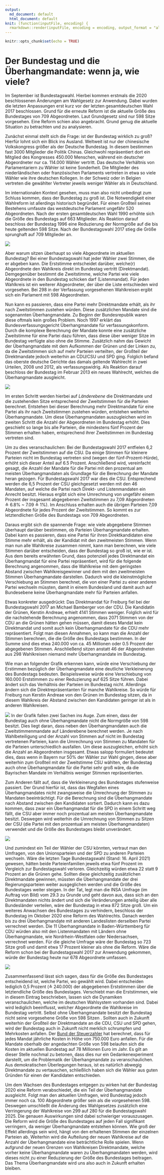 ```yaml
---
output:
  md_document: default
  html_document: default
knit: (function(inputFile, encoding) {
  rmarkdown::render(inputFile, encoding = encoding, output_format = "all") })
---
```


```r
knitr::opts_chunk$set(echo = TRUE)
```

# Der Bundestag und die Überhangmandate: wenn ja, wie viele?

Im September ist Bundestagswahl. Hierbei kommen erstmals die 2020 beschlossenen Änderungen am Wahlgesetz zur Anwendung. Dabei wurden die letzten Anpassungen erst kurz vor der letzten gesamtdeutschen Wahl 2017 beschlossen. Grund für die erneute Reform ist die aktuelle Größe des Bundestages von 709 Abgeordneten. Laut Grundgesetz sind nur 598 Sitze vorgesehen. Eine Reform schien also angebracht. Grund genug die aktuelle Situation zu betrachten und zu analysieren.

Zunächst einmal stellt sich die Frage: ist der Bundestag wirklich zu groß? Hierfür lohnt sich ein Blick ins Ausland. Weltweit ist nur der chinesische Volkskongress größer als der Deutsche Bundestag. In diesem bestimmen fast 3000 Mitglieder die Politik Chinas. Gleichwohl repräsentiert dort ein Mitglied des Kongresses 450.000 Menschen, während ein deutscher Abgeordneter nur ca. 114.000 Wähler vertritt. Das deutsche Verhältnis von Parlamentariern zu Wähler ist keine Sonderheit. Die Mitglieder des niederländischen oder französischen Parlaments vertreten in etwa so viele Wähler wie ihre deutschen Kollegen. In der Schweiz oder in Belgien vertreten die gewählter Vertreter jeweils weniger Wähler als in Deutschland.

Im internationalen Kontext gesehen, muss man also nicht unbedingt zum Schluss kommen, dass der Bundestag zu groß ist. Die Notwendigkeit einer Wahlreform ist allerdings historisch begründet. Für einen Großteil seines Bestehens umfasste das westdeutsche Parlament ungefähr 520 Abgeordneten. Nach der ersten gesamtdeutschen Wahl 1990 erhöhte sich die Größe des Bundestags auf 663 Mitglieder. Als Reaktion darauf beschloss der Bundestag 1996 eine Reduzierung der Normgröße auf die bis heute geltenden 598 Sitze. Nach der Bundestagswahl 2017 stieg die Größe sprunghaft auf 709 Mitglieder an.

![](images/graph_historic_size.jpg)

Aber warum sitzen überhaupt so viele Abgeordnete im aktuellen Bundestag? Bei einer Bundestagswahl hat jeder Wähler zwei Stimmen, die er abgeben kann. Die Erststimme entscheidet darüber, welche(r) Abgeordnete den Wahlkreis direkt im Bundestag vertritt (Direktmandat). Demgegenüber bestimmt die Zweitstimme, welche Partei wie viele Abgeordnete in den Bundestag schicken darf (Listenmandat). Für jeden Wahlkreis ist ein weiterer Abgeordneter, der über die Liste entschieden wird vorgesehen. Bei 298 in der Verfassung vorgesehenen Wahlkreisen ergibt sich ein Parlament mit 598 Abgeordneten.

Nun kann es passieren, dass eine Partei mehr Direktmandate erhält, als ihr nach Zweitstimmen zustehen würden. Diese zusätzlichen Mandate sind die sogenannten Überhangmandate. Zu Beginn der Bundesrepublik waren diese oftmals kein großes Problem. Noch 1997 erklärt das Bundesverfassungsgericht Überhangmandate für verfassungskonform. Durch die komplexe Berechnung der Mandate konnte eine zusätzliche Zweitstimme für eine Partei dazu führen, dass diese über weniger Sitze im Bundestag verfügte also ohne die Stimme. Zusätzlich nahm das Gewicht der Überhangmandate mit dem Aufkommen der Grünen und der Linken zu, da die Zweitstimmen sich auf mehr Parteien verteilten, der Großteil der Direktmandate jedoch weiterhin an CDU/CSU und SPD ging. Folglich befand das oberste deutsche Gerichte das damals geltende Wahlrecht in zwei Urteilen, 2008 und 2012, als verfassungswidrig. Als Reaktion darauf beschloss der Bundestag im Februar 2013 ein neues Wahlrecht, welches die Überhangmandate ausgleicht.

![](images/map_actual_election.jpg)

Im ersten Schritt werden hierbei auf *Länderebene* die Direktmandate und die zustehenden Sitze entsprechend der Zweitstimmen für die Parteien berechnet. Entstehen bei dieser Berechnung mehr Direktmandate für eine Partei als ihr nach Zweitstimmen zustehen würden, entstehen weiterhin Überhangmandate. Um diese Überhangmandaten auszugleichen wird im zweiten Schritt die Anzahl der Abgeordneten im Bundestag erhöht. Dies geschieht so lange bis alle Parteien, die mindestens fünf Prozent der Stimmen erhalten haben, entsprechend ihrer Zweitstimmen im Bundestag vertreten sind.

Um zu dies veranschaulichen: Bei der Bundestagswahl 2017 entfielen 6,2 Prozent der Zweitstimmen auf die CSU. Da einige Stimmen für kleinere Parteien nicht im Bundestag vertreten sind (wegen der fünf-Prozent-Hürde), erhöht sich dieser Anteil auf 6.5 Prozent. Anschließend wird, vereinfacht gesagt, die Anzahl der Mandate für die Partei mit den prozentual am meisten Überhangmandaten als Grundlage für die Berechnung der Mandate heran gezogen. Für Bundestagswahl 2017 war dies die CSU. Entsprechend werden die 6,5 Prozent der CSU gleichgesetzt werden mit den 46 Mandaten, auf welche die Partei nach Direkt- und Listenmandaten ein Anrecht besitzt. Hieraus ergibt sich eine Umrechnung von ungefähr einem Prozent der insgesamt abgegebenen Zweitstimmen zu 7,09 Abgeordneten ≙ 6.8% \~ 7.09 ≙ 1%). Im Anschluss erhalten auch die übrigen Parteien 7,09 Abgeordnete für jedes Prozent der Zweitstimmen. So kommt es zur letztendlichen Größe des Bundestags von 709 Abgeordneten.

Daraus ergibt sich die spannende Frage: wie viele abgegebene Stimmen überhaupt darüber bestimmen, ob Parteien Überhangmandate erhalten. Dabei kann es passieren, dass eine Partei für ihren Direktkandidaten eine Stimme mehr erhält, als der Kandidat mit den zweitmeisten Stimmen. Wenn man nun alle Wahlkreise zusammen nimmt, kann man berechnen, wie viele Stimmen darüber entscheiden, dass der Bundestag so groß ist, wie er ist. Aus dem bereits erwähnten Grund, dass potenziell jedes Direktmandat ein Überhangmandat für eine Partei repräsentiert, wird für die folgende Berechnung angenommen, dass die Wahlkreise mit dem geringsten Abstand zwischen Wahlkreisgewinner und dem mit den zweitmeisten Stimmen Überhangmandate darstellen. Dadurch wird die kleinstmögliche Verschiebung an Stimmen berechnet, die von einer Partei zu einer anderen Partei wechseln müssten, damit in einem Bundesland und damit auch auf Bundesebene keine Überhangmandate mehr für Parteien anfallen.

Etwas konkreter ausgedrückt: Das Direktmandat für Freiburg fiel bei der Bundestagswahl 2017 an Michael Bamberger von der CDU. Die Kandidatin der Grünen, Kerstin Andreae, erhielt 4141 Stimmen weniger. Folglich wird für die nachstehende Berechnung angenommen, dass 2071 Stimmen von der CDU an die Grünen hätten gehen müssen, damit dieses Mandat kein Direktmandat und somit auch kein Überhangmandate für die CDU mehr repräsentiert. Folgt man diesen Annahmen, so kann man die Anzahl der Stimmen berechnen, die die Größe des Bundestags bestimmen. In der Summe sind dies etwa 240.000 von ca. 45 Millionen oder 0.5 Prozent der abgegebenen Stimmen. Anschließend sitzen anstatt 46 der Abgeordneten aus 298 Wahlkreisen niemand mehr Überhangmandate im Bundestag.

Wie man an folgender Grafik erkennen kann, würde eine Verschiebung der Erstimmen bezüglich der Überhangmandate eine deutliche Verkleinerung des Bundestags bedeuten. Beispielsweise würde eine Verschiebung von 160.000 Erststimmen zu einer Reduzierung auf 625 Sitze führen. Dabei ändert sich das Verhältnis der Parteien im Bundestag nicht. Allerdings ändern sich die Direktrepräsentanten für manche Wahlkreise. So würde für Freiburg nun Kerstin Andreae von den Grünen im Bundestag sitzen, da in diesem Wahlkreis der Abstand zwischen den Kandidaten geringer ist als in anderen Wahlkreisen.

![](images/dynamic_size_graph_pic.jpg) In der Grafik fallen zwei Sachen ins Auge. Zum einen, dass der Bundestag auch ohne Überhangmandate nicht die Normgröße von 598 besitzt. Dies liegt daran, dass neben den Überhangmandaten auch die Zweitstimmenmandate auf Länderebene berechnet werden. Je nach Wahlbeteiligung und der Anzahl von Stimmen auf nicht im Bundestag vertretenen Parteien, kann die Umrechnung von Stimmen zu Mandaten für die Parteien unterschiedlich ausfallen. Um diese auszugleichen, erhöht sich die Anzahl an Abgeordneten insgesamt. Etwas salopp formuliert bedeutet dies, dass wenn in Bayern nur 50% der Wähler zur Wahl gingen, diese aber weiterhin zum Großteil mit der Zweitstimme CSU wählten, der Bundestag auch ohne Überhangmandate für die Partei sehr groß wäre, da die Bayrischen Mandate im Verhältnis weniger Stimmen repräsentierten.

Zum Anderen fällt auf, dass die Verkleinerung des Bundestages stufenweise passiert. Der Grund hierfür ist, dass das Wegfallen eines Überhangmandates nicht zwangsweise die Umrechnung der Stimmen zu Mandaten beeinträchtigt. Für die Berechnung sind die Überhangmandate nach Abstand zwischen den Kandidaten sortiert. Dadurch kann es dazu kommen, dass zwar ein Überhangmandat für die SPD in einem Schritt weg fällt, die CSU aber immer noch prozentual am meisten Überhangmandate besitzt. Deswegen wird weiterhin die Umrechnung von Stimmen zu Sitzen der CSU (die Partei mit den prozentual am meisten Überhangmandaten) verwendet und die Größe des Bundestages bleibt unverändert.

![](images/dynamic_map.gif)

Und zumindest ein Teil der Wähler der CSU könnten, vertraut man den Umfragen, von den Unionsparteien und der SPD zu anderen Parteien wechseln. Wäre die letzten Tage Bundestagswahl (Stand: 16. April 2021) gewesen, hätten beide Parteienfamilien jeweils etwa fünf Prozent im Vergleich zur Bundestagswahl verloren. Gleichzeitig würden etwa 22 statt 9 Prozent an die Grünen gehe. Sollten diese gleichzeitig zusätzlichen Direktmandate gewinnen, müssten die Überhangmandate der drei Regierungsparteien weiter ausgeglichen werden und die Größe des Bundestages weiter steigen. In der Tat, legt man die INSA Umfrage (im Auftrag von Bild) vom 29.3 zu Grunde und geht davon aus, dass sich an den Direktmandaten nichts ändert und sich die Veränderungen anteilig über alle Bundesländer verteilen, wäre der Bundestag in etwa 872 Sitze groß. Um ein weiteres Anwachsen des Bundestages zu verhindern, beschloss der Bundestag im Oktober 2020 eine Reform des Wahlrechts. Danach werden bis zu drei Überhangmandate mit anderen Landeslisten derselben Partei verrechnet werden. Die 11 Überhangmandate in Baden-Württemberg für CDU würden also mit den Listenmandaten mit Ländern ohne Überhangmandate, wie Nordrhein-Westfalen oder Niedersachsen, verrechnet werden. Für die gleiche Umfrage wäre der Bundestag so 723 Sitze groß und damit etwa 17 Prozent kleiner als ohne die Reform. Wäre die Reform schon bei der Bundestagswahl 2017 zur Anwendung gekommen, würde der Bundestag heute nur 678 Abgeordnete umfassen.

![](images/graph_parliament_sizes_scenarios.jpg)

Zusammenfassend lässt sich sagen, dass für die Größe des Bundestages entscheidend ist, welche Partei, wo gewählt wird. Dabei entscheiden lediglich 0,5 Prozent (≙ 240.000) der abgegebenen Erststimmen über die letztendliche Größe des Bundestages. Verschiebt man die Erststimmen, wie in diesem Eintrag beschrieben, lassen sich die Dynamiken veranschaulichen, welche im deutschen Wahlsystem vorhanden sind. Dabei wird lediglich beeinflusst, welcher Abgeordnete die Wahlkreise im Bundestag vertritt. Selbst ohne Überhangmandate besitzt der Bundestag nicht seine vorgesehene Größe von 598 Sitzen . Sollten auch in Zukunft weiterhin der Großteil der Direktmandate an die CDU, CSU und SPD gehen, wird der Bundestag auch in Zukunft nicht merklich schrumpfen und Mehrkosten anfallen. Der [Bund der Steuerzahler](https://www.steuerzahler.de/aktuelles/detail/schluss-mit-dem-xxl-bundestag-frist-des-bundestagspraesidenten-laeuft-in-10-tagen-ab/) hat berechnet, dass für jedes Mandat jährliche Kosten in Höhe von 750.000 Euro anfallen. Für die Mandate oberhalb der angedachten Größe von 598 belaufen sich die Kosten im aktuellen Bundestag auf 78 Millionen Euro im Jahr. Es gilt an dieser Stelle nochmal zu betonen, dass dies nur ein Gedankenexperiment darstellt, um die Problematik der Überhangmandate zu veranschaulichen. Aus demokratischen Überlegungen heraus, ist es natürlich abwegig Direktmandate zu vertauschen, schließlich haben sich die Wähler aus guten Gründen für einen der Kandidaten entschieden.

Um dem Wachsen des Bundestages entgegen zu wirken hat der Bundestag 2020 eine Reform verabschiedet, die ein Teil der Überhangmandate ausgleicht. Folgt man den aktuellen Umfragen, wird Bundestag jedoch immer noch ca. 100 Abgeordnete größer sein als die vorgesehenen 598. Deswegen umschließt die Änderung des Wahlgesetzes zusätzlich eine Verringerung der Wahlkreise von 299 auf 280 für die Bundestagswahl 2025. Die genauen Auswirkungen sind dabei schwieriger vorauszusagen. Die Reform wird die Größe des Bundestages auf jeden Fall signifikant verringern, da weniger Überhangmandate entstehen können. Wie groß der Effekt allerdings sein wird, hängt von den erhaltenen Stimmen der einzelnen Parteien ab. Weiterhin wird die Aufteilung der neuen Wahlkreise auf die Anzahl der Überhangmandate eine beträchtliche Rolle spielen. Wenn aufgrund der neuen Grenzen von Wahlkreisen Direktmandate, welche vorher keine Überhangmandate waren zu Überhangmandaten werden, wird dieses nicht zu einer Reduzierung der Größe des Bundestages beitragen. Das Thema Überhangmandate wird uns also auch in Zukunft erhalten bleiben.
